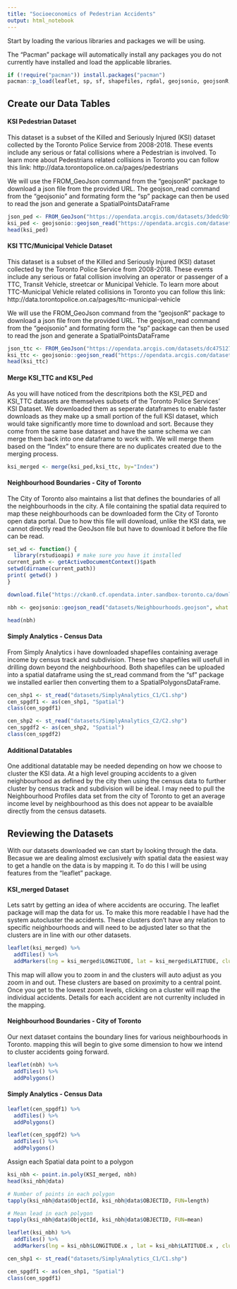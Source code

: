 ---
title: "Socioeconomics of Pedestrian Accidents"
output: html_notebook
---


Start by loading the various libraries and packages we will be using.

The "Pacman" package will automatically install any packages you do not currently have installed and load the applicable libraries.

```{r message=FALSE, warning=FALSE}
if (!require("pacman")) install.packages("pacman")
pacman::p_load(leaflet, sp, sf, shapefiles, rgdal, geojsonio, geojsonR, spatialEco, maptools, dyplr, curl)
```


## Create our Data Tables

#### KSI Pedestrian Dataset

This dataset is a subset of the Killed and Seriously Injured (KSI) dataset collected by the Toronto Police Service from 2008-2018. These events include any serious or fatal collisions where a Pedestrian is involved. To learn more about Pedestrians related collisions in Toronto you can follow this link: http://data.torontopolice.on.ca/pages/pedestrians

We will use the FROM_GeoJson command from the "geojsonR" package to download a json file from the provided URL. The geojson_read command from the "geojsonio" and formating form the "sp" package can then be used to read the json and generate a SpatialPointsDataFrame 
```{r}
json_ped <- FROM_GeoJson("https://opendata.arcgis.com/datasets/3dedc9bff625450990b8d480f397ad3f_0.geojson")
ksi_ped <- geojsonio::geojson_read("https://opendata.arcgis.com/datasets/3dedc9bff625450990b8d480f397ad3f_0.geojson", what = "sp")
head(ksi_ped)
```

#### KSI TTC/Municipal Vehicle Dataset

This dataset is a subset of the Killed and Seriously Injured (KSI) dataset collected by the Toronto Police Service from 2008-2018. These events include any serious or fatal collision involving an operator or passenger of a TTC, Transit Vehicle, streetcar or Municipal Vehicle. To learn more about TTC-Municipal Vehicle related collisions in Toronto you can follow this link: http://data.torontopolice.on.ca/pages/ttc-municipal-vehicle

We will use the FROM_GeoJson command from the "geojsonR" package to download a json file from the provided URL. The geojson_read command from the "geojsonio" and formating form the "sp" package can then be used to read the json and generate a SpatialPointsDataFrame 
```{r}
json_ttc <- FROM_GeoJson("https://opendata.arcgis.com/datasets/dc4751278e604d65b0886b9765d4b551_0.geojson")
ksi_ttc <- geojsonio::geojson_read("https://opendata.arcgis.com/datasets/dc4751278e604d65b0886b9765d4b551_0.geojson", what = "sp")
head(ksi_ttc)
```

#### Merge KSI_TTC and KSI_Ped

As you will have noticed from the descritpions both the KSI_PED and KSI_TTC datasets are themselves subsets of the Toronto Police Services' KSI Dataset. We downloaded them as seperate dataframes to enable faster downloads as they make up a small portion of the full KSI dataset, which would take significantly more time to download and sort.
Because they come from the same base dataset and have the same schema we can merge them back into one dataframe to work with. We will merge them based on the "Index" to ensure there are no duplicates created due to the merging process.
```{r}
ksi_merged <- merge(ksi_ped,ksi_ttc, by="Index")
```


#### Neighbourhood Boundaries - City of Toronto

The City of Toronto also maintains a list that defines the boundaries of all the neighbourhoods in the city. A file containing the spatial data required to map these neighbourhoods can be downloaded form the City of Toronto open data portal. Due to how this file will download, unlike the KSI data, we cannot directly read the GeoJson file but have to download it before the file can be read.
```{r include=FALSE}
set_wd <- function() {
  library(rstudioapi) # make sure you have it installed
current_path <- getActiveDocumentContext()$path 
setwd(dirname(current_path))
print( getwd() )
}

download.file("https://ckan0.cf.opendata.inter.sandbox-toronto.ca/download_resource/1d02b0f0-d735-4469-8f71-ea6d96b319e4?format=geojson&projection=4326", destfile = "datasets/Neighbourhoods.geojson", )

nbh <- geojsonio::geojson_read("datasets/Neighbourhoods.geojson", what = "sp")

head(nbh)
```

#### Simply Analytics - Census Data

From Simply Analytics i have downloaded shapefiles containing average income by  census track and subdivision. These two shapefiles will usefull in drilling down beyond the neighbourhood.
Both shapefiles can be uploaded into a spatial dataframe using the st_read command from the "sf" package we installed earlier then converting them to a SpatialPolygonsDataFrame.

```{r}
cen_shp1 <- st_read("datasets/SimplyAnalytics_C1/C1.shp")
cen_spgdf1 <- as(cen_shp1, "Spatial")
class(cen_spgdf1)
```

```{r}
cen_shp2 <- st_read("datasets/SimplyAnalytics_C2/C2.shp")
cen_spgdf2 <- as(cen_shp2, "Spatial")
class(cen_spgdf2)
```

#### Additional Datatables

One additional datatable may be needed depending on how we choose to cluster the KSI data.
At a high level grouping accidents to a given neighbourhood as defined by the city then using the census data to further cluster by census track and subdivision will be ideal. I may need to pull the Neighbourhood Profiles data set from the city of Toronto to get an average income level by neighbourhood as this does not appear to be avaialble directly from the census datasets.


## Reviewing the Datasets

With our datasets downloaded we can start by looking through the data. Becasue we are dealing almost exclusively with spatial data the easiest way to get a handle on the data is by mapping it.
To do this I will be using features from the "leaflet" package.

#### KSI_merged Dataset

Lets satrt by getting an idea of where accidents are occuring. The leaflet package will map the data for us. To make this more readable I have had the system autocluster the accidents. These clusters don't have any relation to specific neighbourhoods and will need to be adjusted later so that the clusters are in line with our other datasets.
```{r}
leaflet(ksi_merged) %>%
  addTiles() %>%
  addMarkers(lng = ksi_merged$LONGITUDE, lat = ksi_merged$LATITUDE, clusterOptions = markerClusterOptions())
```

This map will allow you to zoom in and the clusters will auto adjust as you zoom in and out. These clusters are based on proximity to a central point. Once you get to the lowest zoom levels, clicking on a cluster will map the individual accidents. Details for each accident are not currenlty included in the mapping.


#### Neighbourhood Boundaries - City of Toronto

Our next dataset contains the boundary lines for various neighbourhoods in Toronto. mapping this will begin to give some dimension to how we intend to cluster accidents going forward.
```{r}
leaflet(nbh) %>%
  addTiles() %>%
  addPolygons()
```

#### Simply Analytics - Census Data

```{r}
leaflet(cen_spgdf1) %>%
  addTiles() %>%
  addPolygons()
```

```{r}
leaflet(cen_spgdf2) %>%
  addTiles() %>%
  addPolygons()
```






Assign each Spatial data point to a polygon
```{r}
ksi_nbh <- point.in.poly(KSI_merged, nbh)
head(ksi_nbh@data)
```

```{r}
# Number of points in each polygon
tapply(ksi_nbh@data$ObjectId, ksi_nbh@data$OBJECTID, FUN=length)

# Mean lead in each polygon
tapply(ksi_nbh@data$ObjectId, ksi_nbh@data$OBJECTID, FUN=mean)
```

```{r}
leaflet(ksi_nbh) %>%
  addTiles() %>%
  addMarkers(lng = ksi_nbh$LONGITUDE.x , lat = ksi_nbh$LATITUDE.x , clusterOptions = ksi_nbh$OBJECTID) %>%
```


```{r}
cen_shp1 <- st_read("datasets/SimplyAnalytics_C1/C1.shp")
```

```{r}
cen_spgdf1 <- as(cen_shp1, "Spatial")
class(cen_spgdf1)
```

